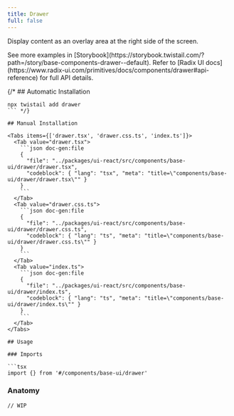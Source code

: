```yaml
---
title: Drawer
full: false
---
```


Display content as an overlay area at the right side of the screen.

<Callout type='info'>
  See more examples in [Storybook](https://storybook.twistail.com/?path=/story/base-components-drawer--default).
  Refer to [Radix UI docs](https://www.radix-ui.com/primitives/docs/components/drawer#api-reference) for full API details.
</Callout>

{/* ## Automatic Installation

```package-install
npx twistail add drawer
``` */}

## Manual Installation

<Tabs items={['drawer.tsx', 'drawer.css.ts', 'index.ts']}>
  <Tab value="drawer.tsx">
    ```json doc-gen:file
    {
      "file": "../packages/ui-react/src/components/base-ui/drawer/drawer.tsx",
      "codeblock": { "lang": "tsx", "meta": "title=\"components/base-ui/drawer/drawer.tsx\"" }
    }
    ```
  </Tab>
  <Tab value="drawer.css.ts">
    ```json doc-gen:file
    {
      "file": "../packages/ui-react/src/components/base-ui/drawer/drawer.css.ts",
      "codeblock": { "lang": "ts", "meta": "title=\"components/base-ui/drawer/drawer.css.ts\"" }
    }
    ```
  </Tab>
  <Tab value="index.ts">
    ```json doc-gen:file
    {
      "file": "../packages/ui-react/src/components/base-ui/drawer/index.ts",
      "codeblock": { "lang": "ts", "meta": "title=\"components/base-ui/drawer/index.ts\"" }
    }
    ```
  </Tab>
</Tabs>

## Usage

### Imports

```tsx
import {} from '#/components/base-ui/drawer'
```

### Anatomy

```tsx
// WIP
```
